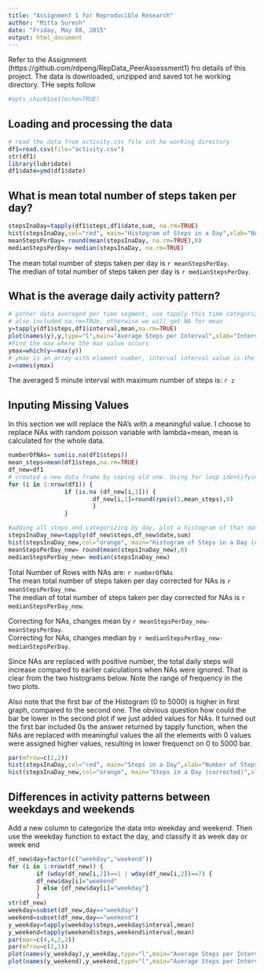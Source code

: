 ```yaml
---
title: "Assignment 1 for Reproducible Research"
author: "Mitta Suresh"
date: "Friday, May 08, 2015"
output: html_document
---
```

Refer to the Assignment (https://github.com/rdpeng/RepData_PeerAssessment1) fro details of this project.
The data is downloaded, unzipped and saved tot he working directory. THe septs follow


```r
#opts_chunk$set(echo=TRUE)
```

## Loading and processing the data

```r
# read the data from activity.csv file int he working directory
df1=read.csv(file="activity.csv")
str(df1)
library(lubridate)
df1$date=ymd(df1$date)
```

## What is mean total number of steps taken per day?

```r
stepsInaDay=tapply(df1$steps,df1$date,sum, na.rm=TRUE)
hist(stepsInaDay,col="red", main="Histogram of Steps in a Day",xlab="Number of Steps")
meanStepsPerDay= round(mean(stepsInaDay, na.rm=TRUE),0)
medianStepsPerDay= median(stepsInaDay, na.rm=TRUE)
```

The mean total number of steps taken per day is `r meanStepsPerDay`.   
The median of total number of steps taken per day is `r medianStepsPerDay`.

## What is the average daily activity pattern?

```r
# gather data averaged per time segment, use tapply this time categorized by interval
# also included na.rm=TRUe, otherwise we will get NA for mean
y=tapply(df1$steps,df1$interval,mean,na.rm=TRUE)
plot(names(y),y,type="l",main="Average Steps per Interval",xlab="Interval (5 minutes)", ylab="Average number of Steps",col="blue")
#Find the max where the max value occurs
ymax=which(y==max(y))
# ymax is an array with element number, interval interval value is the title int he array, which can be extracted with names function
z=names(ymax)
```

The averaged 5 minute interval with maximum number of steps is: `r z`

## Inputing Missing Values  

In this section we will replace the NA's with a meaningful value. I choose to replace NAs with random poisson variable with lambda=mean, mean is calculated for the whole data.

```r
numberOfNAs= sum(is.na(df1$steps))
mean_steps=mean(df1$steps,na.rm=TRUE)
df_new=df1
# created a new data frame by coping old one. Using for loop identifying eal value with NA and replacing it with a random Poisson value
for (i in 1:nrow(df1)) {
                if (is.na (df_new[i,1])) {
                        df_new[i,1]=round(rpois(1,mean_steps),0)
                        }
                }

#adding all steps and categorizing by day, plot a histogram of that data and calculate mean and median
stepsInaDay_new=tapply(df_new$steps,df_new$date,sum)
hist(stepsInaDay_new,col="orange", main="Histogram of Steps in a Day (corrected for NA's)",xlab="Number of Steps")
meanStepsPerDay_new= round(mean(stepsInaDay_new),0)
medianStepsPerDay_new= median(stepsInaDay_new)               
```

Total Number of Rows with NAs are: `r numberOfNAs`  
The mean total number of steps taken per day corrected for NAs is `r meanStepsPerDay_new`.     
The median of total number of steps taken per day corrected for NAs is `r medianStepsPerDay_new`.  

Correcting for NAs, changes mean by `r meanStepsPerDay_new-meanStepsPerDay`.  
Correcting for NAs, changes median by `r medianStepsPerDay_new-medianStepsPerDay`.  

Since NAs are replaced with positive number, the total daily steps will increase compared to earlier calculations when NAs were ignored. That is clear from the two histograms below. Note the range of frequency in the two plots.   

Also note that the first bar of the Histogram (0 to 5000) is higher in first graph, compared to the second one. The obvious question how could the bar be lower in the second plot if we just added values for NAs. It turned out the first bar included 0s the answer returned by tapply function, when the NAs are replaced with meaningful values the all the elements with 0 values were assigned higher values, resulting in lower frequenct on 0 to 5000 bar.

```r
par(mfrow=c(1,2))
hist(stepsInaDay,col="red", main="Steps in a Day",xlab="Number of Steps")
hist(stepsInaDay_new,col="orange", main="Steps in a Day (corrected)",xlab="Number of Steps")
```

## Differences in activity patterns between weekdays and weekends  

Add a new column to categorize the data into weekday and weekend.  Then use the weekday function to extact the day, and classify it as week day or week end

```r

df_new$day=factor(c("weekday","weekend"))
for (i in 1:nrow(df_new)) {
        if (wday(df_new[i,2])==1 | wday(df_new[i,2])==7) {
        df_new$day[i]="weekend"
        } else {df_new$day[i]="weekday"}
        }
str(df_new)
weekday=subset(df_new,day=="weekday")
weekend=subset(df_new,day=="weekend")
y_weekday=tapply(weekday$steps,weekday$interval,mean)
y_weekend=tapply(weekend$steps,weekend$interval,mean)
par(mar=c(4,4,2,2))
par(mfrow=c(2,1))
plot(names(y_weekday),y_weekday,type="l",main="Average Steps per Interval on Weekdays",xlab="Interval", ylab="Number of Steps",col="maroon")
plot(names(y_weekend),y_weekend,type="l",main="Average Steps per Interval on Weekend days",xlab="Interval", ylab="Number of Steps",col="orange")


```
